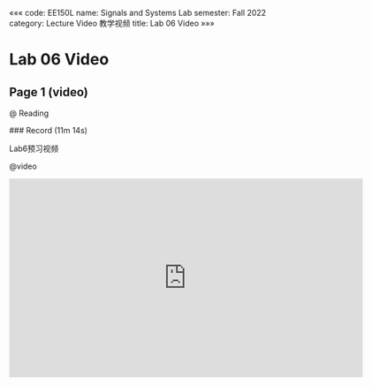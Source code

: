 «««
code: EE150L
name: Signals and Systems Lab
semester: Fall 2022
category: Lecture Video 教学视频
title: Lab 06 Video
»»»

# Lab 06 Video

## Page 1 (video)

@ Reading

<div class="markdown-body">
### Record (11m 14s)

Lab6预习视频
</div>

@video

<iframe src="https://sbbrisk.com/e/yfmchukx9rn1.html" frameborder=0 marginwidth=0 marginheight=0 scrolling=no width=640 height=360 allowfullscreen></iframe>
